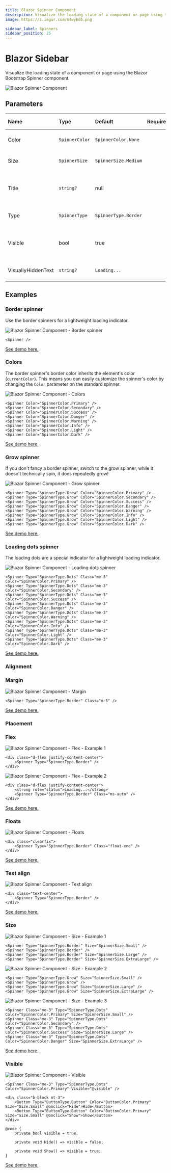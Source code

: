 ```yaml
---
title: Blazor Spinner Component
description: Visualize the loading state of a component or page using the Blazor Bootstrap Spinner component.
image: https://i.imgur.com/G4wyEd6.png

sidebar_label: Spinners
sidebar_position: 25
---
```



# Blazor Sidebar

Visualize the loading state of a component or page using the Blazor Bootstrap Spinner component.

<CarbonAd />

<img src="https://i.imgur.com/G4wyEd6.png" alt="Blazor Spinner Component" />

## Parameters

| Name | Type | Default | Required | Description | Added Version |
|:--|:--|:--|:--|:--|:--|
| Color | `SpinnerColor` | `SpinnerColor.None` | | Gets or sets the color of the spinner. | 2.0.0 |
| Size | `SpinnerSize` | `SpinnerSize.Medium` | | Gets or sets the size of the spinner. | 2.0.0 |
| Title | `string?` | null | | Gets or sets the title text used as an accessibility attribute. | 2.0.0 |
| Type | `SpinnerType` | `SpinnerType.Border` | | Gets or sets the type of the spinner. | 2.0.0 |
| Visible | bool | true | | Gets or sets whether the spinner is visible or not. | 2.0.0 |
| VisuallyHiddenText | `string?` | `Loading...` | | Gets or sets the visually hidden text. | 2.0.0 |

## Examples

### Border spinner

Use the border spinners for a lightweight loading indicator.

<img src="https://i.imgur.com/3pWnltO.png" alt="Blazor Spinner Component - Border spinner" />

```razor {} showLineNumbers
<Spinner />
```

[See demo here.](https://demos.blazorbootstrap.com/spinners#border-spinner)

### Colors

The border spinner's border color inherits the element's color (`currentColor`). This means you can easily customize the spinner's color by changing the `Color` parameter on the standard spinner.

<img src="https://i.imgur.com/G4wyEd6.png" alt="Blazor Spinner Component - Colors" />

```razor {} showLineNumbers
<Spinner Color="SpinnerColor.Primary" />
<Spinner Color="SpinnerColor.Secondary" />
<Spinner Color="SpinnerColor.Success" />
<Spinner Color="SpinnerColor.Danger" />
<Spinner Color="SpinnerColor.Warning" />
<Spinner Color="SpinnerColor.Info" />
<Spinner Color="SpinnerColor.Light" />
<Spinner Color="SpinnerColor.Dark" />
```

[See demo here.](https://demos.blazorbootstrap.com/spinners#colors)

### Grow spinner

If you don't fancy a border spinner, switch to the grow spinner, while it doesn't technically spin, it does repeatedly grow!

<img src="https://i.imgur.com/oD6heSC.png" alt="Blazor Spinner Component - Grow spinner" />

```razor {} showLineNumbers
<Spinner Type="SpinnerType.Grow" Color="SpinnerColor.Primary" />
<Spinner Type="SpinnerType.Grow" Color="SpinnerColor.Secondary" />
<Spinner Type="SpinnerType.Grow" Color="SpinnerColor.Success" />
<Spinner Type="SpinnerType.Grow" Color="SpinnerColor.Danger" />
<Spinner Type="SpinnerType.Grow" Color="SpinnerColor.Warning" />
<Spinner Type="SpinnerType.Grow" Color="SpinnerColor.Info" />
<Spinner Type="SpinnerType.Grow" Color="SpinnerColor.Light" />
<Spinner Type="SpinnerType.Grow" Color="SpinnerColor.Dark" />
```

[See demo here.](https://demos.blazorbootstrap.com/spinners#grow-spinner)

### Loading dots spinner

The loading dots are a special indicator for a lightweight loading indicator.

<img src="https://i.imgur.com/IjS4mjf.png" alt="Blazor Spinner Component - Loading dots spinner" />

```razor {} showLineNumbers
<Spinner Type="SpinnerType.Dots" Class="me-3" Color="SpinnerColor.Primary" />
<Spinner Type="SpinnerType.Dots" Class="me-3" Color="SpinnerColor.Secondary" />
<Spinner Type="SpinnerType.Dots" Class="me-3" Color="SpinnerColor.Success" />
<Spinner Type="SpinnerType.Dots" Class="me-3" Color="SpinnerColor.Danger" />
<Spinner Type="SpinnerType.Dots" Class="me-3" Color="SpinnerColor.Warning" />
<Spinner Type="SpinnerType.Dots" Class="me-3" Color="SpinnerColor.Info" />
<Spinner Type="SpinnerType.Dots" Class="me-3" Color="SpinnerColor.Light" />
<Spinner Type="SpinnerType.Dots" Class="me-3" Color="SpinnerColor.Dark" />
```

[See demo here.](https://demos.blazorbootstrap.com/spinners#loading-dots-spinner)

### Alignment

### Margin

<img src="https://i.imgur.com/tXxMOgy.png" alt="Blazor Spinner Component - Margin" />

```razor {} showLineNumbers
<Spinner Type="SpinnerType.Border" Class="m-5" />
```

[See demo here.](https://demos.blazorbootstrap.com/spinners#margin)

### Placement

### Flex

<img src="https://i.imgur.com/pruHC94.png" alt="Blazor Spinner Component - Flex - Example 1" />

```razor {} showLineNumbers
<div class="d-flex justify-content-center">
    <Spinner Type="SpinnerType.Border" />
</div>
```

<img src="https://i.imgur.com/29OjahJ.png" alt="Blazor Spinner Component - Flex - Example 2" />

```razor {} showLineNumbers
<div class="d-flex justify-content-center">
    <strong role="status">Loading...</strong>
    <Spinner Type="SpinnerType.Border" Class="ms-auto" />
</div>
```

[See demo here.](https://demos.blazorbootstrap.com/spinners#flex)

### Floats

<img src="https://i.imgur.com/tWpR1U3.png" alt="Blazor Spinner Component - Floats" />

```razor {} showLineNumbers
<div class="clearfix">
    <Spinner Type="SpinnerType.Border" Class="float-end" />
</div>
```

[See demo here.](https://demos.blazorbootstrap.com/spinners#floats)

### Text align

<img src="https://i.imgur.com/mQkpHWC.png" alt="Blazor Spinner Component - Text align" />

```razor {} showLineNumbers
<div class="text-center">
    <Spinner Type="SpinnerType.Border" />
</div>
```

[See demo here.](https://demos.blazorbootstrap.com/spinners#text-align)

### Size

<img src="https://i.imgur.com/z96pIaS.png" alt="Blazor Spinner Component - Size - Example 1" />

```razor {} showLineNumbers
<Spinner Type="SpinnerType.Border" Size="SpinnerSize.Small" />
<Spinner Type="SpinnerType.Border" />
<Spinner Type="SpinnerType.Border" Size="SpinnerSize.Large" />
<Spinner Type="SpinnerType.Border" Size="SpinnerSize.ExtraLarge" />
```

<img src="https://i.imgur.com/L9jLnrW.png" alt="Blazor Spinner Component - Size - Example 2" />

```razor {} showLineNumbers
<Spinner Type="SpinnerType.Grow" Size="SpinnerSize.Small" />
<Spinner Type="SpinnerType.Grow" />
<Spinner Type="SpinnerType.Grow" Size="SpinnerSize.Large" />
<Spinner Type="SpinnerType.Grow" Size="SpinnerSize.ExtraLarge" />
```

<img src="https://i.imgur.com/oxN1bAm.png" alt="Blazor Spinner Component - Size - Example 3" />

```razor {} showLineNumbers
<Spinner Class="me-3" Type="SpinnerType.Dots" Color="SpinnerColor.Primary" Size="SpinnerSize.Small" />
<Spinner Class="me-3" Type="SpinnerType.Dots" Color="SpinnerColor.Secondary" />
<Spinner Class="me-3" Type="SpinnerType.Dots" Color="SpinnerColor.Success" Size="SpinnerSize.Large" />
<Spinner Class="me-3" Type="SpinnerType.Dots" Color="SpinnerColor.Danger" Size="SpinnerSize.ExtraLarge" />
```

[See demo here.](https://demos.blazorbootstrap.com/spinners#size)

### Visible

<img src="https://i.imgur.com/mHywgxz.png" alt="Blazor Spinner Component - Visible" />

```razor {} showLineNumbers
<Spinner Class="me-3" Type="SpinnerType.Dots" Color="SpinnerColor.Primary" Visible="@visible" />

<div class="b-block mt-3">
    <Button Type="ButtonType.Button" Color="ButtonColor.Primary" Size="Size.Small" @onclick="Hide">Hide</Button>
    <Button Type="ButtonType.Button" Color="ButtonColor.Primary" Size="Size.Small" @onclick="Show">Show</Button>
</div>
```

```razor {} showLineNumbers
@code {
    private bool visible = true;

    private void Hide() => visible = false;

    private void Show() => visible = true;
}
```

[See demo here.](https://demos.blazorbootstrap.com/spinners#visible)
